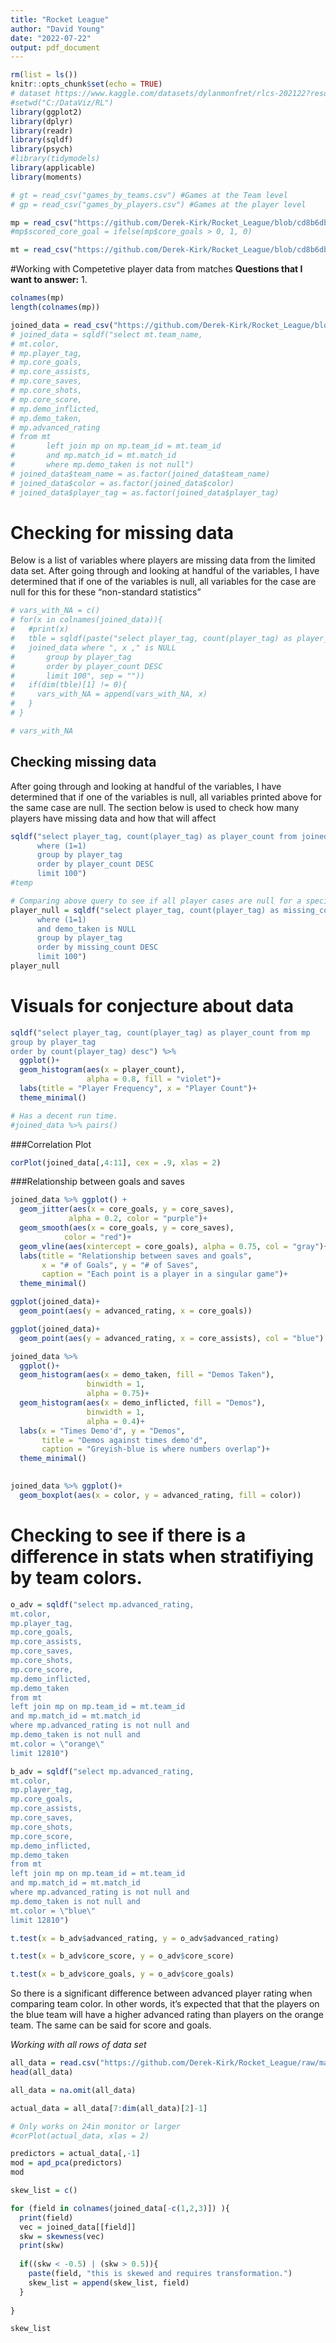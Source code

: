 ---
title: "Rocket League"
author: "David Young"
date: "2022-07-22"
output: pdf_document
---

```{r setup, include=FALSE}
rm(list = ls())
knitr::opts_chunk$set(echo = TRUE)
# dataset https://www.kaggle.com/datasets/dylanmonfret/rlcs-202122?resource=download&select=matches_by_teams.csv
#setwd("C:/DataViz/RL")
library(ggplot2)
library(dplyr)
library(readr)
library(sqldf)
library(psych)
#library(tidymodels)
library(applicable)
library(moments)

# gt = read_csv("games_by_teams.csv") #Games at the Team level
# gp = read_csv("games_by_players.csv") #Games at the player level

mp = read_csv("https://github.com/Derek-Kirk/Rocket_League/blob/cd8b6dbbf3577b8280e1d32b914d24f25a799784/matches_by_players.csv?raw=true") #Matches at the player level
#mp$scored_core_goal = ifelse(mp$core_goals > 0, 1, 0)

mt = read_csv("https://github.com/Derek-Kirk/Rocket_League/blob/cd8b6dbbf3577b8280e1d32b914d24f25a799784/matches_by_teams.csv?raw=true") #Matches at the team level

```

#Working with Competetive player data from matches **Questions that I want to answer:** 1.

```{r column names, include = FALSE}
colnames(mp)
length(colnames(mp))
```

```{r, creating dataset}
joined_data = read_csv("https://github.com/Derek-Kirk/Rocket_League/blob/main/joined_data.csv?raw=true")[,2:12]
# joined_data = sqldf("select mt.team_name,
# mt.color, 
# mp.player_tag,
# mp.core_goals,
# mp.core_assists, 
# mp.core_saves, 
# mp.core_shots,
# mp.core_score,
# mp.demo_inflicted,
# mp.demo_taken,
# mp.advanced_rating
# from mt
#       left join mp on mp.team_id = mt.team_id
#       and mp.match_id = mt.match_id
#       where mp.demo_taken is not null")
# joined_data$team_name = as.factor(joined_data$team_name)
# joined_data$color = as.factor(joined_data$color)
# joined_data$player_tag = as.factor(joined_data$player_tag)
```



# Checking for missing data

Below is a list of variables where players are missing data from the limited data set. After going through and looking at handful of the variables, I have determined that if one of the variables is null, all variables for the case are null for this for these "non-standard statistics"

```{r, include=FALSE}
# vars_with_NA = c()
# for(x in colnames(joined_data)){
#   #print(x)
#   tble = sqldf(paste("select player_tag, count(player_tag) as player_count from
#   joined_data where ", x ," is NULL
#       group by player_tag
#       order by player_count DESC
#       limit 100", sep = ""))
#   if(dim(tble)[1] != 0){
#     vars_with_NA = append(vars_with_NA, x)
#   }
# }
```

```{r, variables with nulls, include = FALSE}
# vars_with_NA
```

## Checking missing data

After going through and looking at handful of the variables, I have determined that if one of the variables is null, all variables printed above for the same case are null. The section below is used to check how many players have missing data and how that will affect

```{r}

sqldf("select player_tag, count(player_tag) as player_count from joined_data
      where (1=1)
      group by player_tag 
      order by player_count DESC
      limit 100")
#temp
```

```{r}
# Comparing above query to see if all player cases are null for a specific variable or if its actually a case by case player
player_null = sqldf("select player_tag, count(player_tag) as missing_count from joined_data
      where (1=1)
      and demo_taken is NULL
      group by player_tag 
      order by missing_count DESC
      limit 100")
player_null
```


# Visuals for conjecture about data

```{r}
sqldf("select player_tag, count(player_tag) as player_count from mp
group by player_tag
order by count(player_tag) desc") %>% 
  ggplot()+
  geom_histogram(aes(x = player_count),
                 alpha = 0.8, fill = "violet")+
  labs(title = "Player Frequency", x = "Player Count")+
  theme_minimal()
```

```{r, fig.width = 9, fig.height= 8}
# Has a decent run time. 
#joined_data %>% pairs()
```


###Correlation Plot
```{r}
corPlot(joined_data[,4:11], cex = .9, xlas = 2)
```


###Relationship between goals and saves

```{r}
joined_data %>% ggplot() +
  geom_jitter(aes(x = core_goals, y = core_saves),
             alpha = 0.2, color = "purple")+
  geom_smooth(aes(x = core_goals, y = core_saves),
            color = "red")+
  geom_vline(aes(xintercept = core_goals), alpha = 0.75, col = "gray")+
  labs(title = "Relationship between saves and goals",
       x = "# of Goals", y = "# of Saves",
       caption = "Each point is a player in a singular game")+
  theme_minimal()
```

```{r}

ggplot(joined_data)+
  geom_point(aes(y = advanced_rating, x = core_goals))

ggplot(joined_data)+
  geom_point(aes(y = advanced_rating, x = core_assists), col = "blue")
```





```{r}
joined_data %>% 
  ggplot()+
  geom_histogram(aes(x = demo_taken, fill = "Demos Taken"),
                 binwidth = 1,
                 alpha = 0.75)+
  geom_histogram(aes(x = demo_inflicted, fill = "Demos"),
                 binwidth = 1,
                 alpha = 0.4)+
  labs(x = "Times Demo'd", y = "Demos",
       title = "Demos against times demo'd",
       caption = "Greyish-blue is where numbers overlap")+
  theme_minimal()
 
```


```{r}
joined_data %>% ggplot()+
  geom_boxplot(aes(x = color, y = advanced_rating, fill = color))
```



# Checking to see if there is a difference in stats when stratifiying by team colors.
```{r}
o_adv = sqldf("select mp.advanced_rating,
mt.color,
mp.player_tag,
mp.core_goals,
mp.core_assists, 
mp.core_saves, 
mp.core_shots,
mp.core_score,
mp.demo_inflicted,
mp.demo_taken
from mt
left join mp on mp.team_id = mt.team_id
and mp.match_id = mt.match_id
where mp.advanced_rating is not null and
mp.demo_taken is not null and
mt.color = \"orange\"
limit 12810")

b_adv = sqldf("select mp.advanced_rating,
mt.color,
mp.player_tag,
mp.core_goals,
mp.core_assists, 
mp.core_saves, 
mp.core_shots,
mp.core_score,
mp.demo_inflicted,
mp.demo_taken
from mt
left join mp on mp.team_id = mt.team_id
and mp.match_id = mt.match_id
where mp.advanced_rating is not null and
mp.demo_taken is not null and
mt.color = \"blue\"
limit 12810")
```


```{r}
t.test(x = b_adv$advanced_rating, y = o_adv$advanced_rating)
```


```{r}
t.test(x = b_adv$core_score, y = o_adv$core_score)

```
```{r}
t.test(x = b_adv$core_goals, y = o_adv$core_goals)
```


So there is a significant difference between advanced player rating when comparing team color. In other words, it's expected that that the players on the blue team will have a higher advanced rating than players on the orange team. The same can be said for score and goals.


*Working with all rows of data set*

```{r, large data load}
all_data = read.csv("https://github.com/Derek-Kirk/Rocket_League/raw/main/matches_by_players.csv")
head(all_data)
```

```{r}
all_data = na.omit(all_data)

actual_data = all_data[7:dim(all_data)[2]-1]
```

```{r, fig.width = 20, fig.height=12}
# Only works on 24in monitor or larger
#corPlot(actual_data, xlas = 2)
```


```{r, pca}
predictors = actual_data[,-1]
mod = apd_pca(predictors)
mod
```


```{r, skewness}
skew_list = c()

for (field in colnames(joined_data[-c(1,2,3)]) ){
  print(field)
  vec = joined_data[[field]]
  skw = skewness(vec)
  print(skw)
  
  if((skw < -0.5) | (skw > 0.5)){
    paste(field, "this is skewed and requires transformation.")
    skew_list = append(skew_list, field)
  }
  
}

skew_list
```





